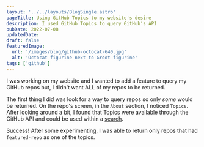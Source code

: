 ```yaml
---
layout: '../../layouts/BlogSingle.astro'
pageTitle: Using GitHub Topics to my website's desire
description: I used GitHub Topics to query GitHub's API
pubDate: 2022-07-08
updatedDate:
draft: false
featuredImage:
  url: '/images/blog/github-octocat-640.jpg'
  alt: 'Octocat figurine next to Groot figurine'
tags: ['github']
---
```


I was working on my website and I wanted to add a feature to query my GitHub repos but, I didn't want ALL of my repos to be returned.

The first thing I did was look for a way to query repos so only _some_ would be returned. On the repo's screen, in the `About` section, I noticed `Topics`. After looking around a bit, I found that Topics were available through the GitHub API and could be used within a <a target="_blank" class="brand-link" href="https://docs.github.com/en/search-github/searching-on-github/searching-topics#search-repositories-by-topic" >search</a>.

Success! After some experimenting, I was able to return only repos that had `featured-repo` as one of the topics.
